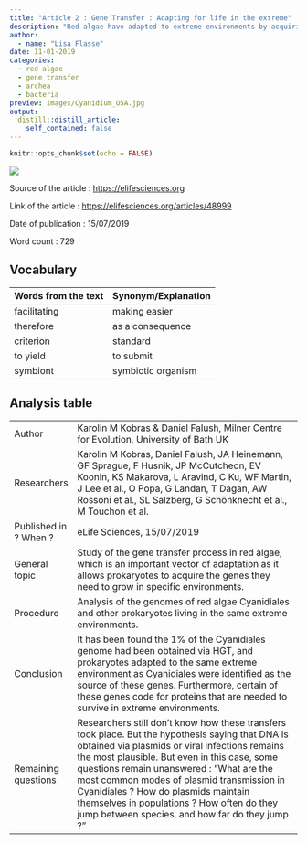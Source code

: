 ```yaml
---
title: "Article 2 : Gene Transfer : Adapting for life in the extreme"
description: "Red algae have adapted to extreme environments by acquiring genes from bacteria and archaea."
author:
  - name: "Lisa Flasse"
date: 11-01-2019
categories:
  - red algae
  - gene transfer
  - archea
  - bacteria
preview: images/Cyanidium_O5A.jpg
output:
  distill::distill_article:
    self_contained: false
---
```


```r
knitr::opts_chunk$set(echo = FALSE)
```

![](http://localhost:8787/file_show?path=%2Fmedia%2Fsf_shared%2Fprojects%2Flisa-flasse-blog%2F_posts%2F2019-11-03-gene-transfer-adapting-for-life-in-the-extreme%2Fimages%2FCyanidium_O5A.jpg)

Source of the article : <https://elifesciences.org>

Link of the article : <https://elifesciences.org/articles/48999>

Date of publication : 15/07/2019

Word count : 729

## Vocabulary 

| Words from the text | Synonym/Explanation |
| ------------------- | ------------------- |
| facilitating        | making easier       |
| therefore           | as a consequence    |
| criterion           | standard            |
| to yield            | to submit           |
| symbiont            | symbiotic organism  |

## Analysis table 

|                       |                                                                                                                                                                                                                                                                                                                                                                                                                                       |
| --------------------- | ------------------------------------------------------------------------------------------------------------------------------------------------------------------------------------------------------------------------------------------------------------------------------------------------------------------------------------------------------------------------------------------------------------------------------------- |
| Author                | Karolin M Kobras & Daniel Falush, Milner Centre for Evolution, University of Bath UK                                                                                                                                                                                                                                                                                                                                                  |
| Researchers           | Karolin M Kobras, Daniel Falush, JA Heinemann, GF Sprague, F Husnik, JP McCutcheon, EV Koonin, KS Makarova, L Aravind, C Ku, WF Martin, J Lee et al., O Popa, G Landan, T Dagan, AW Rossoni et al., SL Salzberg, G Schönknecht et al., M Touchon et al.                                                                                                                                                                               |
| Published in ? When ? | eLife Sciences, 15/07/2019                                                                                                                                                                                                                                                                                                                                                                                                            |
| General topic         | Study of the gene transfer process in red algae, which  is an important vector of adaptation as it allows prokaryotes to acquire the genes they need to grow in specific environments.                                                                                                                                                                                                                                                |
| Procedure             | Analysis of the genomes of red algae Cyanidiales and other prokaryotes living in the same extreme environments.                                                                                                                                                                                                                                                                                                                       |
| Conclusion            | It has been found the 1% of the Cyanidiales genome had been obtained via HGT, and prokaryotes adapted to the same extreme environment as Cyanidiales were identified as the source of these genes. Furthermore, certain of these genes code for proteins that are needed to survive in extreme environments.                                                                                                                          |
| Remaining questions   | Researchers still don't know how these transfers took place. But the hypothesis saying that DNA is obtained via plasmids or viral infections remains the most plausible.  But even in this case, some questions remain unanswered : "What are the most common modes of plasmid transmission in Cyanidiales ? How do plasmids maintain themselves in populations ? How often do they jump between species, and how far do they jump ?" |
